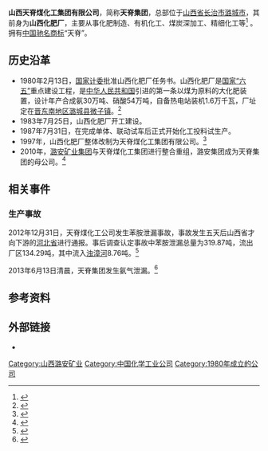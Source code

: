 {{Infobox_Company
| company_name   = 天脊煤化工集团有限公司
| company_logo   = 
| company_type   = 
| company_slogan = 
| foundation     =
| location       = [[中國|中國]][[山西省|山西省]][[长治市|长治市]][[潞城市|潞城市]][[中华东大街|中华东大街]]
| key_people     = [[董事長|董事長]]兼[[总经理|总经理]]：王光彪
| industry       = 
| products       = 
| revenue        = 
| net_income     = 
| parent         = [[潞安矿业|潞安矿业]]
| homepage       = http://www.tianjigroup.com
}}

'''山西天脊煤化工集团有限公司'''，简称'''天脊集团'''，总部位于[[山西省|山西省]][[长治市|长治市]][[潞城市|潞城市]]，其前身为'''山西化肥厂'''，主要从事化肥制造、有机化工、煤炭深加工、精细化工等<ref>{{cite web|title=公司简介|url=http://www.tianjigroup.com/company.aspx|publisher=山西天脊煤化工集团有限公司|accessdate=2014-03-30|archive-url=https://web.archive.org/web/20140215012612/http://www.tianjigroup.com/company.aspx|archive-date=2014-02-15|dead-url=yes}}</ref> 。拥有[[中国驰名商标|中国驰名商标]]“天脊”。

== 历史沿革 ==
* 1980年2月13日，[[国家计委|国家计委]]批准山西化肥厂任务书。山西化肥厂是[[六五計畫_(中國)|国家“六五”]]重点建设工程，是[[中华人民共和国|中华人民共和国]]引进的第一条以煤为原料的大化肥装置，设计年产合成氨30万吨、硝酸54万吨，自备热电站装机1.6万千瓦，厂址定在[[晋东南地区|晋东南地区]][[潞城县|潞城县]][[微子镇|微子镇]]。<ref>{{cite isbn|753770189X}}</ref>
* 1983年7月25日，山西化肥厂开工建设。
* 1987年7月31日，在完成单体、联动试车后正式开始化工投料试生产。
* 1997年，山西化肥厂整体改制为天脊煤化工集团有限公司。<ref>{{cite isbn|9787537732345}}</ref>
* 2010年，[[潞安矿业集团|潞安矿业集团]]与天脊煤化工集团进行整合重组，潞安集团成为天脊集团的母公司。<ref>{{cite web|author=山西国资委|title=潞安矿业集团整合重组天脊煤化工集团|url=http://www.sasac.gov.cn/n1180/n1271/n1301/n4328/12544581.html|publisher=国务院国有资产监督管理委员会|accessdate=2014-03-30|archive-date=2012-11-09|archive-url=https://web.archive.org/web/20121109142833/http://www.sasac.gov.cn/n1180/n1271/n1301/n4328/12544581.html|dead-url=no}}</ref>

== 相关事件 ==
=== 生产事故 ===
{{main|山西苯胺泄漏事件}}
2012年12月31日，天脊煤化工公司发生苯胺泄漏事故，事故发生五天后山西省才向下游的[[河北省|河北省]]进行通报。事后调查认定事故中苯胺泄漏总量为319.87吨，流出厂区134.29吨，其中流入[[漳河_(山西)|浊漳河]]8.76吨。<ref>{{cite news|title=山西长治苯胺泄漏达320吨 天脊“误报”为1.5吨|url=http://money.163.com/13/0222/01/8O9HBENJ00253B0H.html|accessdate=2013-02-22|newspaper=每日经济新闻|date=2013-02-22|archive-url=https://web.archive.org/web/20130224231717/http://money.163.com/13/0222/01/8O9HBENJ00253B0H.html|archive-date=2013-02-24|dead-url=yes}}</ref>

2013年6月13日清晨，天脊集团发生氨气泄漏。<ref>{{cite web| url=http://www.sx.xinhuanet.com/dfzx/2013-06/14/c_116148450.htm| title=天脊集团氨气泄漏第一时间得到有效处置| accessdate=2014-03-30| deadurl=yes| archiveurl=https://web.archive.org/web/20140330155512/http://www.sx.xinhuanet.com/dfzx/2013-06/14/c_116148450.htm| archivedate=2014-03-30}}</ref>

==参考资料==
{{reflist}}

==外部链接==
* {{official website|http://www.tianjigroup.com}}


[[Category:山西潞安矿业|Category:山西潞安矿业]]
[[Category:中国化学工业公司|Category:中国化学工业公司]]
[[Category:1980年成立的公司|Category:1980年成立的公司]]